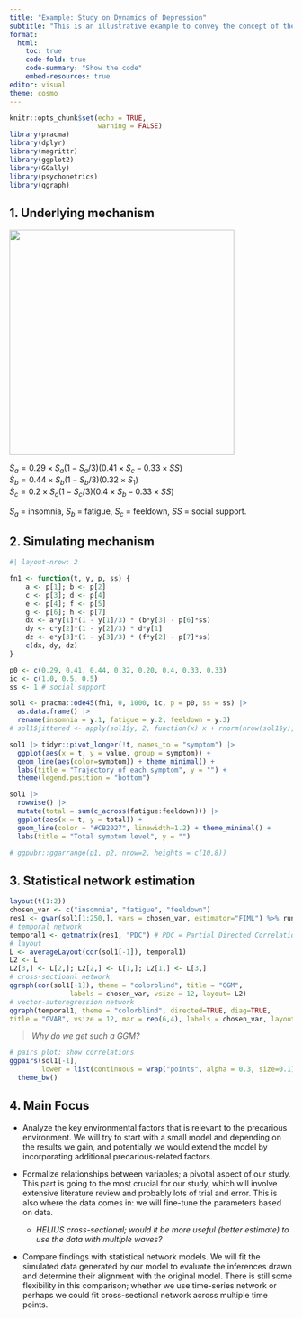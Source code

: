 ```yaml
---
title: "Example: Study on Dynamics of Depression"
subtitle: "This is an illustrative example to convey the concept of the study, focusing on the dynamics of depression using mechanistic models and statistical network models."
format: 
  html:
    toc: true
    code-fold: true
    code-summary: "Show the code"
    embed-resources: true
editor: visual
theme: cosmo  
---
```


```r
knitr::opts_chunk$set(echo = TRUE, 
                      warning = FALSE)
library(pracma)
library(dplyr)
library(magrittr)
library(ggplot2)
library(GGally)
library(psychonetrics)
library(qgraph)
```

## 1. Underlying mechanism

![](mechanism.png){width="400" fig-align="center"}

$\dot S_a = 0.29\times S_a(1-S_a/3)(0.41 \times S_c - 0.33 \times SS)$\
$\dot S_b = 0.44 \times S_b(1-S_b/3)(0.32 \times S_1)$\
$\dot S_c = 0.2 \times S_c(1-S_c/3)(0.4 \times S_b - 0.33 \times SS)$

$S_a$ = insomnia, $S_b$ = fatigue, $S_c$ = feeldown, $SS$ = social support.

## 2. Simulating mechanism

```r
#| layout-nrow: 2

fn1 <- function(t, y, p, ss) {
    a <- p[1]; b <- p[2]
    c <- p[3]; d <- p[4]
    e <- p[4]; f <- p[5]
    g <- p[6]; h <- p[7]
    dx <- a*y[1]*(1 - y[1]/3) * (b*y[3] - p[6]*ss)
    dy <- c*y[2]*(1 - y[2]/3) * d*y[1]
    dz <- e*y[3]*(1 - y[3]/3) * (f*y[2] - p[7]*ss)
    c(dx, dy, dz)
}

p0 <- c(0.29, 0.41, 0.44, 0.32, 0.20, 0.4, 0.33, 0.33)
ic <- c(1.0, 0.5, 0.5)
ss <- 1 # social support

sol1 <- pracma::ode45(fn1, 0, 1000, ic, p = p0, ss = ss) |> 
  as.data.frame() |> 
  rename(insomnia = y.1, fatigue = y.2, feeldown = y.3)
# sol1$jittered <- apply(sol1$y, 2, function(x) x + rnorm(nrow(sol1$y), sd = 0.03))

sol1 |> tidyr::pivot_longer(!t, names_to = "symptom") |>
  ggplot(aes(x = t, y = value, group = symptom)) + 
  geom_line(aes(color=symptom)) + theme_minimal() +
  labs(title = "Trajectory of each symptom", y = "") +
  theme(legend.position = "bottom")

sol1 |> 
  rowwise() |> 
  mutate(total = sum(c_across(fatigue:feeldown))) |>
  ggplot(aes(x = t, y = total)) +
  geom_line(color = "#CB2027", linewidth=1.2) + theme_minimal() +
  labs(title = "Total symptom level", y = "")

# ggpubr::ggarrange(p1, p2, nrow=2, heights = c(10,8))
```

## 3. Statistical network estimation

```r
layout(t(1:2))
chosen_var <- c("insomnia", "fatigue", "feeldown")
res1 <- gvar(sol1[1:250,], vars = chosen_var, estimator="FIML") %>% runmodel
# temporal network
temporal1 <- getmatrix(res1, "PDC") # PDC = Partial Directed Correlations
# layout 
L <- averageLayout(cor(sol1[-1]), temporal1)
L2 <- L
L2[3,] <- L[2,]; L2[2,] <- L[1,]; L2[1,] <- L[3,]
# cross-sectioanl network
qgraph(cor(sol1[-1]), theme = "colorblind", title = "GGM", 
               labels = chosen_var, vsize = 12, layout= L2)
# vector-autoregression network
qgraph(temporal1, theme = "colorblind", directed=TRUE, diag=TRUE,
title = "GVAR", vsize = 12, mar = rep(6,4), labels = chosen_var, layout = L2, asize = 5)
```


> *Why do we get such a GGM?*

```r
# pairs plot: show correlations
ggpairs(sol1[-1], 
        lower = list(continuous = wrap("points", alpha = 0.3, size=0.1))) +
  theme_bw()
```

## 4. Main Focus

- Analyze the key environmental factors that is relevant to the precarious environment. We will try to start with a small model and depending on the results we gain, and potentially we would extend the model by incorporating additional precarious-related factors.

- Formalize relationships between variables; a pivotal aspect of our study. This part is going to the most crucial for our study, which will involve extensive literature review and probably lots of trial and error. This is also where the data comes in: we will fine-tune the parameters based on data.

    - *HELIUS cross-sectional; would it be more useful (better estimate) to use the data with multiple waves?*

- Compare findings with statistical network models. We will fit the simulated data generated by our model to evaluate the inferences drawn and determine their alignment with the original model. There is still some flexibility in this comparison; whether we use time-series network or perhaps we could fit cross-sectional network across multiple time points.




